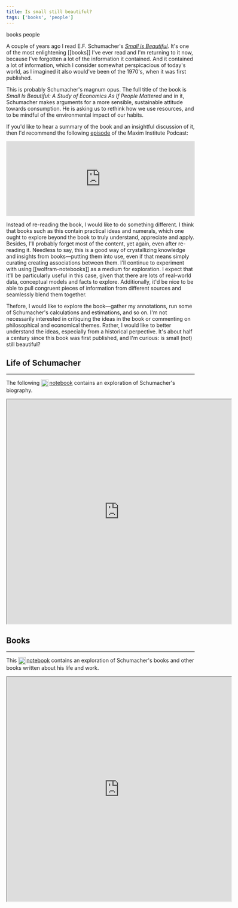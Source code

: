 ```yaml
---
title: Is small still beautiful?
tags: ['books', 'people']
---
```


<NoteTag color="gray">books</NoteTag>
<NoteTag color="gray">people</NoteTag>

A couple of years ago I read E.F. Schumacher's [_Small is Beautiful_](https://www.worldcat.org/title/small-is-beautiful-economics-as-if-people-mattered/oclc/801273). It's one of the most enlightening [[books]] I've ever read and I'm returning to it now, because I've forgotten a lot of the information it contained. And it contained a lot of information, which I consider somewhat perspicacious of today's world, as I imagined it also would've been of the 1970's, when it was first published.

This is probably Schumacher's magnum opus. The full title of the book is _Small Is Beautiful: A Study of Economics As If People Mattered_ and in it, Schumacher makes arguments for a more sensible, sustainable attitude towards consumption. He is asking us to rethink how we use resources, and to be mindful of the environmental impact of our habits.

If you'd like to hear a summary of the book and an insightful discussion of it, then I'd recommend the following [episode](https://soundcloud.com/user-864022290/book-club-4-small-is-beautiful) of the Maxim Institute Podcast:

<iframe width="100%" height="200" scrolling="no" frameborder="no" src="https://w.soundcloud.com/player/?url=https%3A//api.soundcloud.com/tracks/935494489&color=%23748494&hide_related=tru&show_comments=false&show_user=true&show_reposts=false&show_teaser=false&visual=false"></iframe>

Instead of re-reading the book, I would like to do something different. I think that books such as this contain practical ideas and numerals, which one ought to explore beyond the book to truly understand, appreciate and apply. Besides, I'll probably forget most of the content, yet again, even after re-reading it. Needless to say, this is a good way of crystallizing knowledge and insights from books—putting them into use, even if that means simply curating creating associations between them. I'll continue to experiment with using [[wolfram-notebooks]] as a medium for exploration. I expect that it'll be particularly useful in this case, given that there are lots of real-world data, conceptual models and facts to explore. Additionally, it'd be nice to be able to pull congruent pieces of information from different sources and seamlessly blend them together.

Thefore, I would like to explore the book—gather my annotations, run some of Schumacher's calculations and estimations, and so on. I'm not necessarily interested in critiquing the ideas in the book or commenting on philosophical and economical themes. Rather, I would like to better understand the ideas, especially from a historical perpective. It's about half a century since this book was first published, and I'm curious: is small (not) still beautiful?

## Life of Schumacher
---

The following [<img src="https://raw.githubusercontent.com/m-arti/ms-notes/4ccb62f36641cd886207d3a35bc403f40a5cf7a7/images/wolfram-icon.svg" alt="A Wolfram Notebook containing an exploration of E.F. Schumacher's biography" style="width:20px; display:inline; vertical-align:middle; padding-right:2px"/>notebook](https://www.wolframcloud.com/obj/mar/Published/efs-bio.nb) contains an exploration of Schumacher's biography.

<iframe src="https://www.wolframcloud.com/obj/mar/Published/efs-bio.nb?_embed=iframe" width="600" height="600"></iframe>

## Books
---

This [<img src="https://raw.githubusercontent.com/m-arti/ms-notes/4ccb62f36641cd886207d3a35bc403f40a5cf7a7/images/wolfram-icon.svg" alt="A Wolfram Notebook containing an exploration of E.F. Schumacher's books" style="width:20px; display:inline; vertical-align:middle; padding-right:2px"/>notebook](https://www.wolframcloud.com/obj/mar/Published/efs-books.nb) contains an exploration of Schumacher's books and other books written about his life and work.

<iframe src="https://www.wolframcloud.com/obj/mar/Published/efs-books.nb?_embed=iframe" width="600" height="600"></iframe>
